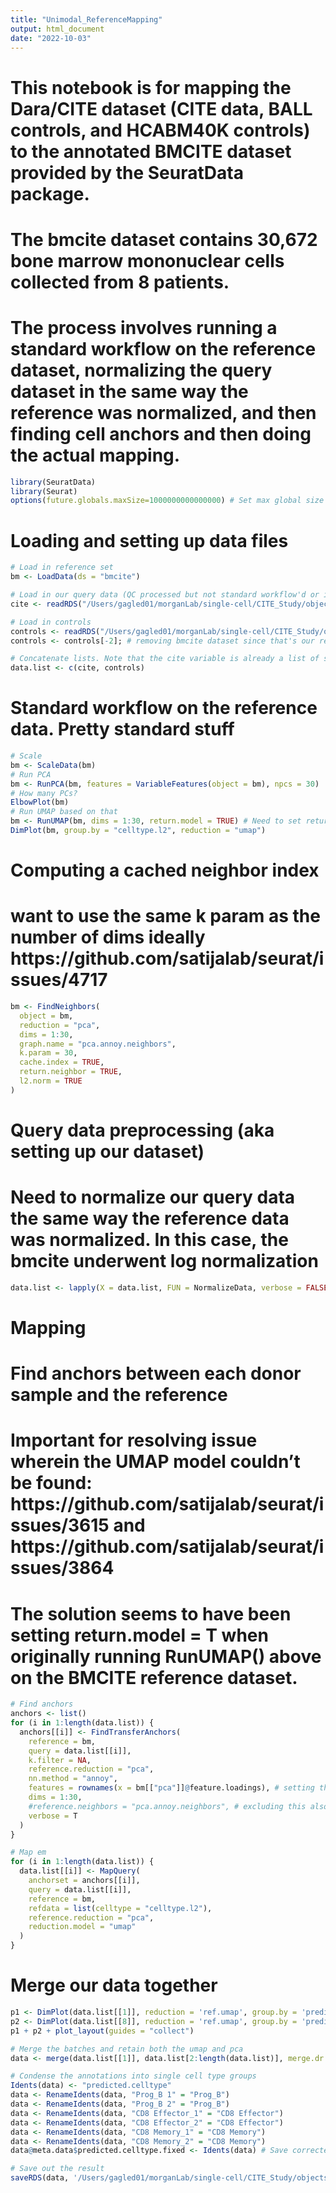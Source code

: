 ```yaml
---
title: "Unimodal_ReferenceMapping"
output: html_document
date: "2022-10-03"
---
```


# This notebook is for mapping the Dara/CITE dataset (CITE data, BALL controls, and HCABM40K controls) to the annotated BMCITE dataset provided by the SeuratData package.
# The bmcite dataset contains 30,672 bone marrow mononuclear cells collected from 8 patients.
# The process involves running a standard workflow on the reference dataset, normalizing the query dataset in the same way the reference was normalized, and then finding cell anchors and then doing the actual mapping.
```r
library(SeuratData)
library(Seurat)
options(future.globals.maxSize=1000000000000000) # Set max global size so we don't run out of memory
```
# Loading and setting up data files
```r
# Load in reference set
bm <- LoadData(ds = "bmcite")

# Load in our query data (QC processed but not standard workflow'd or integrated)
cite <- readRDS("/Users/gagled01/morganLab/single-cell/CITE_Study/objects/QCFiltered_Rerun_Metadata_HTOFixed_Mixes.rds")

# Load in controls
controls <- readRDS("/Users/gagled01/morganLab/single-cell/CITE_Study/objects/QCFiltered_90kControls.rds")
controls <- controls[-2]; # removing bmcite dataset since that's our reference

# Concatenate lists. Note that the cite variable is already a list of seurat objects
data.list <- c(cite, controls)
```
# Standard workflow on the reference data. Pretty standard stuff
```r
# Scale
bm <- ScaleData(bm)
# Run PCA
bm <- RunPCA(bm, features = VariableFeatures(object = bm), npcs = 30)
# How many PCs?
ElbowPlot(bm)
# Run UMAP based on that
bm <- RunUMAP(bm, dims = 1:30, return.model = TRUE) # Need to set return.model = T to make sure the UMAP is retained for downstream mapping...lol see this https://github.com/satijalab/seurat/issues/3615
DimPlot(bm, group.by = "celltype.l2", reduction = "umap")
```
# Computing a cached neighbor index
# want to use the same k param as the number of dims ideally https://github.com/satijalab/seurat/issues/4717
```r
bm <- FindNeighbors(
  object = bm,
  reduction = "pca",
  dims = 1:30,
  graph.name = "pca.annoy.neighbors", 
  k.param = 30,
  cache.index = TRUE,
  return.neighbor = TRUE,
  l2.norm = TRUE
)
```
# Query data preprocessing (aka setting up our dataset)
# Need to normalize our query data the same way the reference data was normalized. In this case, the bmcite underwent log normalization
```r
data.list <- lapply(X = data.list, FUN = NormalizeData, verbose = FALSE)
```
# Mapping
# Find anchors between each donor sample and the reference
# Important for resolving issue wherein the UMAP model couldn't be found: https://github.com/satijalab/seurat/issues/3615 and https://github.com/satijalab/seurat/issues/3864
# The solution seems to have been setting return.model = T when originally running RunUMAP() above on the BMCITE reference dataset.
```r
# Find anchors
anchors <- list()
for (i in 1:length(data.list)) {
  anchors[[i]] <- FindTransferAnchors(
    reference = bm,
    query = data.list[[i]],
    k.filter = NA,
    reference.reduction = "pca", 
    nn.method = "annoy",
    features = rownames(x = bm[["pca"]]@feature.loadings), # setting this helped to make next chunk run (also making sure to set return.model = T when running orig UMAP on BMCITE)
    dims = 1:30,
    #reference.neighbors = "pca.annoy.neighbors", # excluding this also helped to make the next chunk run 
    verbose = T
  )
}

# Map em 
for (i in 1:length(data.list)) {
  data.list[[i]] <- MapQuery(
    anchorset = anchors[[i]], 
    query = data.list[[i]],
    reference = bm, 
    refdata = list(celltype = "celltype.l2"),
    reference.reduction = "pca",
    reduction.model = "umap"
  )
}
```
# Merge our data together
```r
p1 <- DimPlot(data.list[[1]], reduction = 'ref.umap', group.by = 'predicted.celltype', label.size = 3)
p2 <- DimPlot(data.list[[8]], reduction = 'ref.umap', group.by = 'predicted.celltype', label.size = 3)
p1 + p2 + plot_layout(guides = "collect")

# Merge the batches and retain both the umap and pca
data <- merge(data.list[[1]], data.list[2:length(data.list)], merge.dr = c("ref.umap", "ref.pca")) # this will merge and propagate both the ref.umap and ref.pca reductions

# Condense the annotations into single cell type groups
Idents(data) <- "predicted.celltype"
data <- RenameIdents(data, "Prog_B 1" = "Prog_B")
data <- RenameIdents(data, "Prog_B 2" = "Prog_B")
data <- RenameIdents(data, "CD8 Effector_1" = "CD8 Effector")
data <- RenameIdents(data, "CD8 Effector_2" = "CD8 Effector")
data <- RenameIdents(data, "CD8 Memory_1" = "CD8 Memory")
data <- RenameIdents(data, "CD8 Memory_2" = "CD8 Memory")
data@meta.data$predicted.celltype.fixed <- Idents(data) # Save corrected info into new column

# Save out the result
saveRDS(data, '/Users/gagled01/morganLab/single-cell/CITE_Study/objects/Unimodal_BMCITE_ReferenceAssigned_CITE_SeuratObject_PreABL.rds')
```
